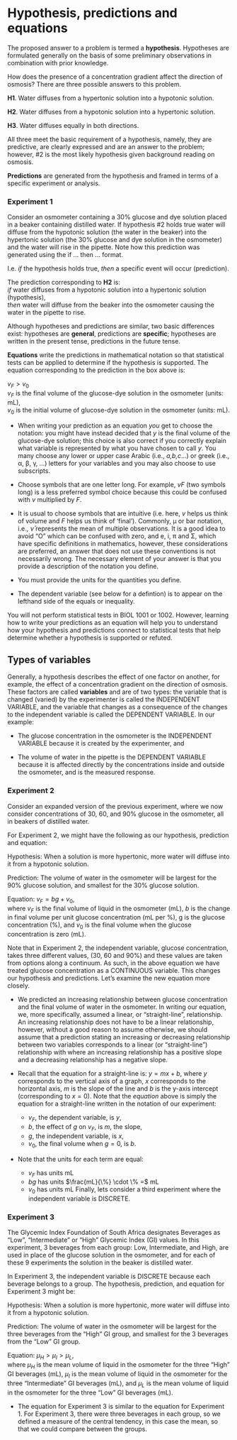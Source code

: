 # Hypothesis, predictions and equations {#hypothesis}

The proposed answer to a problem is termed a **hypothesis**. Hypotheses are formulated generally on the basis of some preliminary observations in combination with prior knowledge.
	
How does the presence of a concentration gradient affect the direction of osmosis?  There are three possible answers to this problem.

<div class="alert alert-info">
<strong>H1</strong>.	Water diffuses from a hypertonic solution into a hypotonic solution.
	
<strong>H2</strong>.	Water diffuses from a hypotonic solution into a hypertonic solution.
	
<strong>H3</strong>.	Water diffuses equally in both directions.
</div>

All three meet the basic requirement of a hypothesis, namely, they are predictive, are clearly expressed and are an answer to the problem; however, #2 is the most likely hypothesis given background reading on osmosis.
	
**Predictions** are generated from the hypothesis and framed in terms of a specific experiment or analysis.
	
### Experiment 1 {-}
Consider an osmometer containing a 30% glucose and dye solution placed in a beaker containing distilled water. If hypothesis #2 holds true water will diffuse from the hypotonic solution (the water in the beaker) into the hypertonic solution (the 30% glucose and dye solution in the osmometer) and the water will rise in the pipette. Note how this prediction was generated using the if ... then ... format.

I.e.	*if* the hypothesis holds true, *then* a specific event will occur (prediction).

<div class="alert alert-info">
The prediction corresponding to <strong>H2</strong> is:  <br>
*if* water diffuses from a hypotonic solution into a hypertonic solution (hypothesis), <br>
*then* water will diffuse from the beaker into the osmometer causing the water in the pipette to rise.
</div>
	
Although  hypotheses and predictions are similar, two basic differences exist: hypotheses are **general**, predictions are **specific**; hypotheses are written in the present tense, predictions in the future tense.
	
**Equations** write the predictions in mathematical notation so that statistical tests can be applied to determine if the hypothesis is supported. The equation corresponding to the prediction in the box above is:

<div class="alert alert-info">
$v_F > v_0$ <br>
$v_F$ is the final volume of the glucose-dye solution in the osmometer (units: mL), <br>
$v_0$ is the initial volume of glucose-dye solution in the osmometer (units: mL).
</div>

*	When writing your prediction as an equation *you* get to choose the notation: you might have instead decided that *y* is the final volume of the glucose-dye solution; this choice is also correct if you correctly explain what variable is represented by what you have chosen to call *y*. You many choose any lower or upper case Arabic (i.e., *a,b,c*…) or greek (i.e., α, β, γ, …) letters for your variables and you may also choose to use subscripts.

*	Choose symbols that are one letter long. For example, $vF$ (two symbols long) is a less preferred symbol choice because this could be confused with $v$ multiplied by $F$.

*	It is usual to choose symbols that are intuitive (i.e. here, $v$ helps us think of volume and $F$ helps us think of ‘final’). Commonly, μ or bar notation, i.e., $\bar{\nu}$ represents the mean of multiple observations. It is a good idea to avoid “O” which can be confused with zero, and e, i, π and Σ, which have specific definitions in mathematics, however, these considerations are preferred, an answer that does not use these conventions is not necessarily wrong. The necessary element of your answer is that you provide a description of the notation you define.

*	You must provide the units for the quantities you define.

*	The dependent variable (see below for a defintion) is to appear on the lefthand side of the equals or inequality.

You will not perform statistical tests in BIOL 1001 or 1002. However, learning how to write your predictions as an equation will help you to understand how your hypothesis and predictions connect to statistical tests that help determine whether a hypothesis is supported or refuted.
	
##	Types of variables
	
Generally, a hypothesis describes the effect of one factor on another, for example, the effect of a concentration gradient on the direction of osmosis. These factors are called **variables** and are of two types: the variable that is changed (varied) by the experimenter is called the INDEPENDENT VARIABLE, and the variable that changes as a consequence of the changes to the independent variable is called the DEPENDENT VARIABLE. In our example:
	
*	The glucose concentration in the osmometer is the INDEPENDENT VARIABLE because it is created by the experimenter, and

*	The volume of water in the pipette is the DEPENDENT VARIABLE because it is affected directly by the concentrations inside and outside the osmometer, and is the measured response.

### Experiment 2 {-}

Consider an expanded version of the previous experiment, where we now consider concentrations of 30, 60, and 90% glucose in the osmometer, all in beakers of distilled water.
	
For Experiment 2, we might have the following as our hypothesis, prediction and equation:

<div class="alert alert-info">
Hypothesis: When a solution is more hypertonic, more water will diffuse into it from a hypotonic solution.
	
Prediction: The volume of water in the osmometer will be largest for the 90% glucose solution, and smallest for the 30% glucose solution.
	
Equation: $v_F = bg + v_0$,  
where $v_F$ is the final volume of liquid in the osmometer (mL), $b$ is the change in final volume per unit glucose concentration (mL per %), g is the glucose concentration (%), and $v_0$ is the final volume when the glucose concentration is zero (mL).
</div>

Note that in Experiment 2, the independent variable, glucose concentration, takes three different values, (30, 60 and 90%) and these values are taken from options along a continuum. As such, in the above equation we have treated glucose concentration as a CONTINUOUS variable. This changes our hypothesis and predictions. Let’s examine the new equation more closely.
	
*	We predicted an increasing relationship between glucose concentration and the final volume of water in the osmometer. In writing our equation, we, more specifically, assumed a linear, or “straight-line”, relationship. An increasing relationship does not have to be a linear relationship, however, without a good reason to assume otherwise, we should assume that a prediction stating an increasing or decreasing relationship between two variables corresponds to a linear (or “straight-line”) relationship with where an increasing relationship has a positive slope and a decreasing relationship has a negative slope.
  
* Recall that the equation for a straight-line is: $y = m x + b$,
where $y$ corresponds to the vertical axis of a graph, $x$ corresponds to the horizontal axis, $m$ is the slope of the line and $b$ is the y-axis intercept (corresponding to $x = 0$). Note that the *equation* above is simply the equation for a straight-line written in the notation of our experiment:
    + $v_F$, the dependent variable, is $y$,
    + $b$, the effect of $g$ on $v_F$, is $m$, the slope,
    + $g$, the independent variable, is $x$,
    + $v_0$, the final volume when $g = 0$, is $b$.
  
*	Note that the units for each term are equal:
    + $v_F$ has units mL
    + $bg$ has units $\frac{mL}{\%} \cdot \% =$ mL
    + $v_0$ has units mL
	Finally, lets consider a third experiment where the independent variable is DISCRETE. 
	
### Experiment 3 {-}

The Glycemic Index Foundation of South Africa designates Beverages as “Low”, “Intermediate” or “High” Glycemic Index (GI) values. In this experiment, 3 beverages from each group: Low, Intermediate, and High, are used in place of the glucose solution in the osmometer, and for each of these 9 experiments the solution in the beaker is distilled water.
	
In Experiment 3, the independent variable is DISCRETE because each beverage belongs to a group. The hypothesis, prediction, and equation for Experiment 3 might be:

<div class="alert alert-info">
Hypothesis: When a solution is more hypertonic, more water will diffuse into it from a hypotonic solution.  

Prediction: The volume of water in the osmometer will be largest for the three beverages from the “High” GI group, and smallest for the 3 beverages from the “Low” GI group.  

Equation: $μ_H > μ_I > μ_L$,  
where $μ_H$ is the mean volume of liquid in the osmometer for the three “High” GI beverages (mL), $μ_I$ is the mean volume of liquid in the osmometer for the three “Intermediate” GI beverages (mL), and $μ_L$ is the mean volume of liquid in the osmometer for the three “Low” GI beverages (mL).
</div>

*	The equation for Experiment 3 is similar to the equation for Experiment 1. For Experiment 3, there were three beverages in each group, so we defined a measure of the central tendency, in this case the mean, so that we could compare between the groups.  
